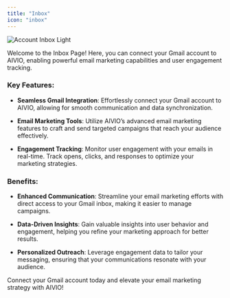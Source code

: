 ```yaml
---
title: "Inbox"
icon: "inbox"
---
```


<img
  className="block rounded-2xl shadow-lg"
  src="/images/account-inbox.png"
  alt="Account Inbox Light"
/>

Welcome to the Inbox Page! Here, you can connect your Gmail account to AIVIO, enabling powerful email marketing capabilities and user engagement tracking.

### Key Features:

- **Seamless Gmail Integration**: Effortlessly connect your Gmail account to AIVIO, allowing for smooth communication and data synchronization.

- **Email Marketing Tools**: Utilize AIVIO’s advanced email marketing features to craft and send targeted campaigns that reach your audience effectively.

- **Engagement Tracking**: Monitor user engagement with your emails in real-time. Track opens, clicks, and responses to optimize your marketing strategies.

### Benefits:

- **Enhanced Communication**: Streamline your email marketing efforts with direct access to your Gmail inbox, making it easier to manage campaigns.

- **Data-Driven Insights**: Gain valuable insights into user behavior and engagement, helping you refine your marketing approach for better results.

- **Personalized Outreach**: Leverage engagement data to tailor your messaging, ensuring that your communications resonate with your audience.

Connect your Gmail account today and elevate your email marketing strategy with AIVIO!
